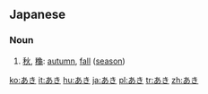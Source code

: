 == Japanese ==
===Noun===
{{ja-noun|h|rom=aki}}
#[[秋]], [[龝]]: [[autumn]], [[fall]] ([[season]])

[[ko:あき]]
[[it:あき]]
[[hu:あき]]
[[ja:あき]]
[[pl:あき]]
[[tr:あき]]
[[zh:あき]]